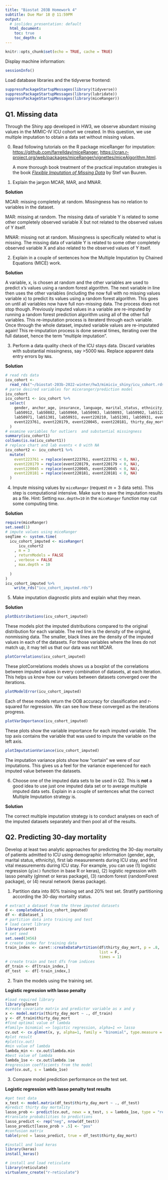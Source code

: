```yaml
---
title: "Biostat 203B Homework 4"
subtitle: Due Mar 18 @ 11:59PM
output:
  # ioslides_presentation: default
  html_document:
    toc: true
    toc_depth: 4
---
```


```r
knitr::opts_chunk$set(echo = TRUE, cache = TRUE)
```

Display machine information:
```r
sessionInfo()
```
Load database libraries and the tidyverse frontend:
```r
suppressPackageStartupMessages(library(tidyverse))
suppressPackageStartupMessages(library(lubridate))
suppressPackageStartupMessages(library(miceRanger))
```

## Q1. Missing data

Through the Shiny app developed in HW3, we observe abundant missing values in the MIMIC-IV ICU cohort we created. In this question, we use multiple imputation to obtain a data set without missing values.

0. Read following tutorials on the R package miceRanger for imputation: <https://github.com/farrellday/miceRanger>, <https://cran.r-project.org/web/packages/miceRanger/vignettes/miceAlgorithm.html>.

    A more thorough book treatment of the practical imputation strategies is the book [*_Flexible Imputation of Missing Data_*](https://stefvanbuuren.name/fimd/) by Stef van Buuren. 

1. Explain the jargon MCAR, MAR, and MNAR.

**Solution**

MCAR: missing completely at random. Missingness has no relation to variables in the dataset. 

MAR: missing at random. The missing data of variable Y is related to some other completely observed variable X but not related to the observed values of Y itself. 

MNAR: missing not at random. Missingness is specifically related to what is missing. The missing data of variable Y is related to some other completely observed variable X and also related to the observed values of Y itself. 

2. Explain in a couple of sentences how the Multiple Imputation by Chained Equations (MICE) work.

**Solution**

A variable, x, is chosen at random and the other variables are used to predict x's values using a random forest algorithm. The next variable in line then uses the other variables (including the now full with no missing values variable x) to predict its values using a random forest algorithm. This goes on until all variables now have full non-missing data. The process does not stop though. Previously imputed values in a variable are re-imputed by running a random forest prediction algorithm using all of the other full variables. This re-imputation process is iteraterd through each variable. Once through the whole dataset, imputed variable values are re-imputated again! This re-imputation process is done several times, iterating over the full dataset, hence the term "multiple imputation". 

3. Perform a data quality check of the ICU stays data. Discard variables with substantial missingness, say >5000 `NA`s. Replace apparent data entry errors by `NA`s.

**Solution**

```r
# read rds data 
icu_cohort <- 
  read_rds("~/biostat-203b-2022-winter/hw3/mimiciv_shiny/icu_cohort.rds")
# parse desired variables for miceranger/prediction model
icu_cohort
icu_cohort1 <- icu_cohort %>% 
  select(
    gender, anchor_age, insurance, language, marital_status, ethnicity, 
    lab50912, lab50882, lab50960, lab50983, lab50893, lab50902, lab51221,
    lab50971, lab51301, lab50931, event220210, lab51301, lab50931, event220210,
    event223761, event220179, event220045, event220181, thirty_day_mort
  )
# examine variables for outliers  and substantial missingness 
summary(icu_cohort1)
colSums(is.na(icu_cohort1))
# replace chart and lab events < 0 with NA 
icu_cohort2 <- icu_cohort1 %>% 
  mutate(
    event223761 = replace(event223761, event223761 < 0, NA),
    event220179 = replace(event220179, event220179 < 0, NA),
    event220045 = replace(event220045, event220045 < 0, NA),
    event220181 = replace(event220181, event220181 < 0, NA)
  )
```

4. Impute missing values by `miceRanger` (request $m=3$ data sets). This step is computational intensive. Make sure to save the imputation results as a file. Hint: Setting `max.depth=10` in the `miceRanger` function may cut some computing time.

**Solution**

```r
require(miceRanger)
set.seed(1)
# impute values using miceRanger
seqTime <- system.time(
  icu_cohort_imputed <- miceRanger(
      icu_cohort2
    , m = 3
    , returnModels = FALSE
    , verbose = FALSE
    , max.depth = 10
    
  )
)
icu_cohort_imputed %>%
    write_rds("icu_cohort_imputed.rds")
```

5. Make imputation diagnostic plots and explain what they mean.

**Solution**

```r
plotDistributions(icu_cohort_imputed)
```

These models plot the imputed distributions compared to the original distribution for each variable. The red line is the density of the original, nonmissing data. The smaller, black lines are the density of the imputed values in each of the datasets. For those variables where the lines do not match up, it may tell us that our data was not MCAR. 

```r
plotCorrelations(icu_cohort_imputed)
```

These plotCorrelations models shows us a boxplot of the correlations between imputed values in every combination of datasets, at each iteration. This helps us know how our values between datasets converged over the iterations.

```r
plotModelError(icu_cohort_imputed)
```

Each of these models return the OOB accuracy for classification and r-squared for regression. We can see how these converged as the iterations progress. 

```r
plotVarImportance(icu_cohort_imputed)
```

These plots show the variable importance for each imputed variable. The top axis contains the variable that was used to impute the variable on the left axis.

```r
plotImputationVariance(icu_cohort_imputed)
```

The imputation variance plots show how “certain” we were of our imputations. This gives us a feel for the variance experienced for each imputed value between the datasets.

6. Choose one of the imputed data sets to be used in Q2. This is **not** a good idea to use just one imputed data set or to average multiple imputed data sets. Explain in a couple of sentences what the correct Multiple Imputation strategy is.

**Solution**

The correct multiple imputation strategy is to conduct analyses on each of the imputed datasets separately and then pool all of the results. 

## Q2. Predicting 30-day mortality

Develop at least two analytic approaches for predicting the 30-day mortality of patients admitted to ICU using demographic information (gender, age, marital status, ethnicity), first lab measurements during ICU stay, and first vital measurements during ICU stay. For example, you can use (1) logistic regression (`glm()` function in base R or keras), (2) logistic regression with lasso penalty (glmnet or keras package), (3) random forest (randomForest package), or (4) neural network (keras package).

1. Partition data into 80% training set and 20% test set. Stratify partitioning according the 30-day mortality status.

```r
# extract a dataset from the three imputed datasets
d <- completeData(icu_cohort_imputed)
df <- d$Dataset_1
# partition data into training and test 
# load caret library 
library(caret)
# set seed
set.seed(3456)
# create index for training data 
train_index <- caret::createDataPartition(df$thirty_day_mort, p = .8,
                                          list = F,
                                          times = 1)
# create train and test dfs from indices
df_train <- df[train_index,]
df_test  <- df[-train_index,]
```

2. Train the models using the training set.

**Logistic regression with lasso penalty**
```r
#load required library
library(glmnet)
#create covariate matrix and predictor variable as x and y 
x <- model.matrix(thirty_day_mort ~ ., df_train)
y <- df_train$thirty_day_mort
#find optimal value of lambda
#family= binomial => logistic regression, alpha=1 => lasso
cv.out <- cv.glmnet(x, y, alpha=1, family = "binomial", type.measure = "auc" )
#plot result
#plot(cv.out)
#min value of lambda
lambda_min <- cv.out$lambda.min
#best value of lambda
lambda_1se <- cv.out$lambda.1se
#regression coefficients from the model 
coef(cv.out, s = lambda_1se)
```


3. Compare model prediction performance on the test set.

**Logistic regression with lasso penalty test results**
```r
#get test data
x_test <- model.matrix(df_test$thirty_day_mort ~ ., df_test)
#predict thirty day mortality 
lasso_prob <- predict(cv.out, newx = x_test, s = lambda_1se, type = "response")
#translate probabilities to predictions
lasso_predict <- rep("neg", nrow(df_test))
lasso_predict[lasso_prob > .5] <- "pos"
#confusion matrix
table(pred = lasso_predict, true = df_test$thirty_day_mort)
```

```r
#install and load keras 
library(keras)
install_keras()
```

```r
# install and load reticulate 
library(reticulate)
virtualenv_create("r-reticulate")
```

